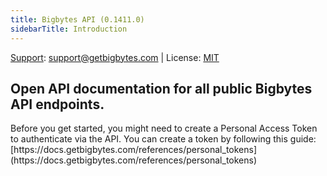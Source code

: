 ```yaml
---
title: Bigbytes API (0.1411.0)
sidebarTitle: Introduction
---
```


<Icon icon="headset" iconType="solid" /> [Support](https://docs.getbigbytes.com/help-and-contact/contact/contact_info/): [support@getbigbytes.com](mailto:support@getbigbytes.com) | License: [MIT](#)

## Open API documentation for all public Bigbytes API endpoints.

<Tip>
Before you get started, you might need to create a Personal Access Token to authenticate via the API. You can create a token by following this guide: [https://docs.getbigbytes.com/references/personal_tokens](https://docs.getbigbytes.com/references/personal_tokens)
</Tip>
